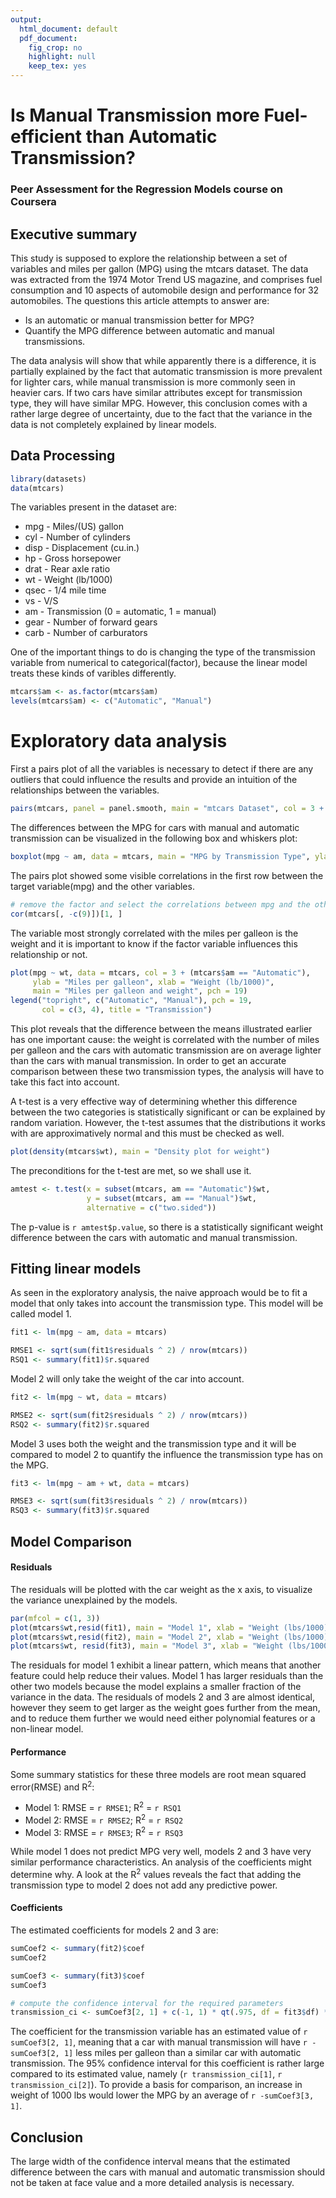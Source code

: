 ```yaml
---
output:
  html_document: default
  pdf_document:
    fig_crop: no
    highlight: null
    keep_tex: yes
---
```

# Is Manual Transmission more Fuel-efficient than Automatic Transmission?

### Peer Assessment for the Regression Models course on Coursera

## Executive summary

This study is supposed to explore the relationship between a set of variables and miles per gallon (MPG) using the mtcars dataset. The data was extracted from the 1974 Motor Trend US magazine, and comprises fuel consumption and 10 aspects of automobile design and performance for 32 automobiles. The questions this article attempts to answer are:

* Is an automatic or manual transmission better for MPG?
* Quantify the MPG difference between automatic and manual transmissions.

The data analysis will show that while apparently there is a difference, it is partially explained by the fact that automatic transmission is more prevalent for lighter cars, while manual transmission is more commonly seen in heavier cars. If two cars have similar attributes except for transmission type, they will have similar MPG. However, this conclusion comes with a rather large degree of uncertainty, due to the fact that the variance in the data is not completely explained by linear models.

## Data Processing

```r
library(datasets)
data(mtcars)
```

The variables present in the dataset are:

* mpg  - Miles/(US) gallon
* cyl	- Number of cylinders
* disp	- Displacement (cu.in.)
* hp	- Gross horsepower
* drat	- Rear axle ratio
* wt	- Weight (lb/1000)
* qsec	- 1/4 mile time
* vs	- V/S
* am	- Transmission (0 = automatic, 1 = manual)
* gear	- Number of forward gears
* carb	- Number of carburators

One of the important things to do is changing the type of the transmission variable from numerical to categorical(factor), because the linear model treats these kinds of varibles differently.

```r
mtcars$am <- as.factor(mtcars$am)
levels(mtcars$am) <- c("Automatic", "Manual")
```

# Exploratory data analysis

First a pairs plot of all the variables is necessary to detect if there are any outliers that could influence the results and provide an intuition of the relationships between the variables.

```r
pairs(mtcars, panel = panel.smooth, main = "mtcars Dataset", col = 3 + (mtcars$am == "Automatic"))
```

The differences between the MPG for cars with manual and automatic transmission can be visualized in the following box and whiskers plot: 

```r
boxplot(mpg ~ am, data = mtcars, main = "MPG by Transmission Type", ylab = "Miles per galleon")
```

The pairs plot showed some visible correlations in the first row between the target variable(mpg) and the other variables.

```r
# remove the factor and select the correlations between mpg and the other variables
cor(mtcars[, -c(9)])[1, ]
```

The variable most strongly correlated with the miles per galleon is the weight and it is important to know if the factor variable influences this relationship or not.



```r
plot(mpg ~ wt, data = mtcars, col = 3 + (mtcars$am == "Automatic"), 
     ylab = "Miles per galleon", xlab = "Weight (lb/1000)", 
     main = "Miles per galleon and weight", pch = 19)
legend("topright", c("Automatic", "Manual"), pch = 19, 
       col = c(3, 4), title = "Transmission")
```

This plot reveals that the difference between the means illustrated earlier has one important cause: the weight is correlated with the number of miles per galleon and the cars with automatic transmission are on average lighter than the cars with manual transmission. In order to get an accurate comparison between these two transmission types, the analysis will have to take this fact into account.

A t-test is a very effective way of determining whether this difference between the two categories is statistically significant or can be explained by random variation. However, the t-test assumes that the distributions it works with are approximatively normal and this must be checked as well.

```r
plot(density(mtcars$wt), main = "Density plot for weight")
```

The preconditions for the t-test are met, so we shall use it.

```r
amtest <- t.test(x = subset(mtcars, am == "Automatic")$wt, 
                 y = subset(mtcars, am == "Manual")$wt, 
                 alternative = c("two.sided"))
```

The p-value is `r amtest$p.value`, so there is a statistically significant weight difference between the cars with automatic and manual transmission.

## Fitting linear models

As seen in the exploratory analysis, the naive approach would be to fit a model that only takes into account the transmission type. This model will be called model 1.

```r
fit1 <- lm(mpg ~ am, data = mtcars)

RMSE1 <- sqrt(sum(fit1$residuals ^ 2) / nrow(mtcars))
RSQ1 <- summary(fit1)$r.squared
```

Model 2 will only take the weight of the car into account.

```r
fit2 <- lm(mpg ~ wt, data = mtcars)

RMSE2 <- sqrt(sum(fit2$residuals ^ 2) / nrow(mtcars))
RSQ2 <- summary(fit2)$r.squared
```

Model 3 uses both the weight and the transmission type and it will be compared to model 2 to quantify the influence the transmission type has on the MPG.

```r
fit3 <- lm(mpg ~ am + wt, data = mtcars)

RMSE3 <- sqrt(sum(fit3$residuals ^ 2) / nrow(mtcars))
RSQ3 <- summary(fit3)$r.squared
```

## Model Comparison

#### Residuals

The residuals will be plotted with the car weight as the x axis, to visualize the variance unexplained by the models.

```r
par(mfcol = c(1, 3))
plot(mtcars$wt,resid(fit1), main = "Model 1", xlab = "Weight (lbs/1000)", ylab = "Residuals")
plot(mtcars$wt,resid(fit2), main = "Model 2", xlab = "Weight (lbs/1000)", ylab = "Residuals")
plot(mtcars$wt, resid(fit3), main = "Model 3", xlab = "Weight (lbs/1000)", ylab = "Residuals")
```

The residuals for model 1 exhibit a linear pattern, which means that another feature could help reduce their values. Model 1 has larger residuals than the other two models because the model explains a smaller fraction of the variance in the data. The residuals of models 2 and 3 are almost identical, however they seem to get larger as the weight goes further from the mean, and to reduce them further we would need either polynomial features or a non-linear model.

#### Performance

Some summary statistics for these three models are root mean squared error(RMSE) and R<sup>2</sup>:

* Model 1: RMSE = `r RMSE1`; R<sup>2</sup> = `r RSQ1`
* Model 2: RMSE = `r RMSE2`; R<sup>2</sup> = `r RSQ2`
* Model 3: RMSE = `r RMSE3`; R<sup>2</sup> = `r RSQ3`

While model 1 does not predict MPG very well, models 2 and 3 have very similar performance characteristics. An analysis of the coefficients might determine why. A look at the R<sup>2</sup> values reveals the fact that adding the transmission type to model 2 does not add any predictive power.

#### Coefficients

The estimated coefficients for models 2 and 3 are:

```r
sumCoef2 <- summary(fit2)$coef
sumCoef2

sumCoef3 <- summary(fit3)$coef
sumCoef3

# compute the confidence interval for the required parameters
transmission_ci <- sumCoef3[2, 1] + c(-1, 1) * qt(.975, df = fit3$df) * sumCoef3[2, 2]
```

The coefficient for the transmission variable has an estimated value of `r sumCoef3[2, 1]`, meaning that a car with manual transmission will have `r -sumCoef3[2, 1]` less miles per galleon than a similar car with automatic transmission. The 95% confidence interval for this coefficient is rather large compared to its estimated value, namely (`r transmission_ci[1]`, `r transmission_ci[2]`). To provide a basis for comparison, an increase in weight of 1000 lbs would lower the MPG by an average of `r -sumCoef3[3, 1]`.

## Conclusion

The large width of the confidence interval means that the estimated difference between the cars with manual and automatic transmission should not be taken at face value and a more detailed analysis is necessary.
